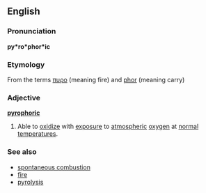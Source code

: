 ==English==
===Pronunciation===
'''py*ro*phor*ic'''
===Etymology===
From the {{Gr.}} terms [[πυρο]] (meaning fire) and [[phor]] (meaning carry)

=== Adjective ===
'''[[pyrophoric]]'''
#Able to [[oxidize]] with [[expose|exposure]] to [[atmosphere|atmospheric]] [[oxygen]] at [[normal]] [[temperature|temperatures]].

===See also===
*[[spontaneous combustion]]
*[[fire]]
*[[pyrolysis]]